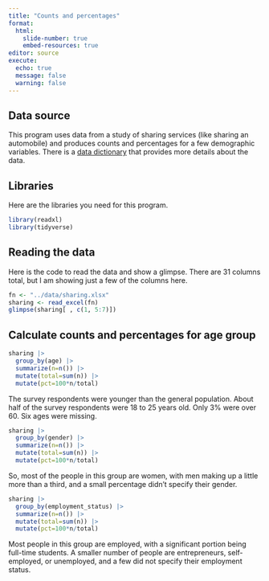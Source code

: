 ---
title: "Counts and percentages"
format: 
  html:
    slide-number: true
    embed-resources: true
editor: source
execute:
  echo: true
  message: false
  warning: false
---

## Data source

This program uses data from a study of sharing services (like sharing an automobile) and produces counts and percentages for a few demographic variables. There is a [data dictionary][dd] that provides more details about the data. 

[dd]: https://github.com/pmean/datasets/blob/master/sharing.yaml

## Libraries

Here are the libraries you need for this program.

```{r setup}
library(readxl)
library(tidyverse)
```

## Reading the data

Here is the code to read the data and show a glimpse. There are 31 columns total, but I am showing just a few of the columns here.

```{r read}
fn <- "../data/sharing.xlsx"
sharing <- read_excel(fn)
glimpse(sharing[ , c(1, 5:7)])
```

## Calculate counts and percentages for age group

```{r count-age-groups}
sharing |>
  group_by(age) |>
  summarize(n=n()) |>
  mutate(total=sum(n)) |>
  mutate(pct=100*n/total)
```

The survey respondents were younger than the general population. About half of the survey respondents were 18 to 25 years old. Only 3% were over 60. Six ages were missing.

```{r count-gender-groups}
sharing |>
  group_by(gender) |>
  summarize(n=n()) |>
  mutate(total=sum(n)) |>
  mutate(pct=100*n/total)
```

So, most of the people in this group are women, with men making up a little more than a third, and a small percentage didn't specify their gender. 

```{r count-employment_status-groups}
sharing |>
  group_by(employment_status) |>
  summarize(n=n()) |>
  mutate(total=sum(n)) |>
  mutate(pct=100*n/total)
```

Most people in this group are employed, with a significant portion being full-time students. A smaller number of people are entrepreneurs, self-employed, or unemployed, and a few did not specify their employment status.


